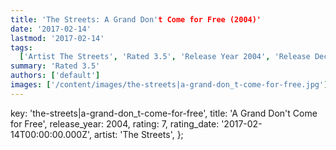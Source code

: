 ```yaml
---
title: 'The Streets: A Grand Don't Come for Free (2004)'
date: '2017-02-14'
lastmod: '2017-02-14'
tags:
  ['Artist The Streets', 'Rated 3.5', 'Release Year 2004', 'Release Decade 2000']
summary: 'Rated 3.5'
authors: ['default']
images: ['/content/images/the-streets|a-grand-don_t-come-for-free.jpg']
---
```


  key: 'the-streets|a-grand-don_t-come-for-free',
  title: 'A Grand Don't Come for Free',
  release_year: 2004,
  rating: 7,
  rating_date: '2017-02-14T00:00:00.000Z',
  artist: 'The Streets',
};

<MusicRating data={data} />
